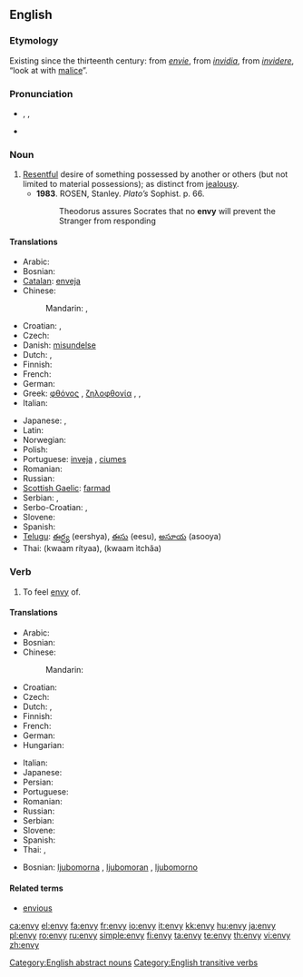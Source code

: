 ==English==

===Etymology===
Existing since the thirteenth century: from {{etyl|fro}} ''[[envie#French|envie]]'', from {{etyl|la}} ''[[invidia#Latin|invidia]]'', from ''[[invidere#Latin|invidere]]'', “look at with [[malice]]”.

===Pronunciation===
* {{a|UK}} {{enPR|ĕn'vē}}, {{IPA|/ˈɛnviː/}}, {{SAMPA|/"Envi:/}}
* {{audio|En-us-envy.ogg|Audio (US)}}

===Noun===
{{en-noun|envies|-}}

# [[resentful|Resentful]] desire of something possessed by another or others (but not limited to material possessions); as distinct from [[jealousy]].
#* '''1983'''.  ROSEN, Stanley.  ''Plato’s'' Sophist.  p. 66.
#*: Theodorus assures Socrates that no '''envy''' will prevent the Stranger from responding

====Translations====
{{trans-top|envy}}
* Arabic: {{t|ar|حسد|m|tr=Hasad}}
* Bosnian: {{t-|bs|ljubomora|f}}
* [[Catalan]]: [[enveja]] {{f}}
* Chinese:
*: Mandarin: {{t|zh|妒嫉|tr=dùjí|sc=Hani}},  {{t|zh|羡慕|tr=xiànmù|sc=Hani}}
* Croatian: {{t-|hr|zavist|f|alt=závist}}, {{t-|hr|ljubomora|f|alt=ljubòmora}}
* Czech: {{t-|cs|závist|f}}
* Danish: [[misundelse]]
* Dutch: {{t+|nl|afgunst|f}}, {{t+|nl|nijd|m|alt=nĳd}}
* Finnish: {{t-|fi|kateus|m}}
* French: {{t+|fr|envie|f}}
* German: {{t+|de|Neid|m}}
* Greek: [[φθόνος]] {{m}}, [[ζηλοφθονία]] {{f}},  {{t|el|φθόνος|m|tr=phthonos|sc=Grek}},  {{t|el|ζηλοφθονία|f|sc=Grek}}
* Italian: {{t+|it|invidia|f}}
{{trans-mid}}
* Japanese: {{t|ja|嫉妬|tr=しっと, shitto}},  {{t|ja|ねたみ|tr=netami}}
* Latin: {{t-|la|invidia|f}}
* Norwegian: {{t+|no|misunnelse}}
* Polish: {{t+|pl|zazdrość|f}}
* Portuguese: [[inveja]] {{f}}, [[ciumes]] {{m}}
* Romanian: {{t-|ro|invidie|f}}
* Russian: {{t|ru|зависть|f|tr=závist’|sc=Cyrl}}
* [[Scottish Gaelic]]: [[farmad]] {{m}}
* Serbian: {{t-|sr|zavist}}, {{t-|sr|ljubomora}}
* Serbo-Croatian: {{t|sh|zavist f}},  {{t|sh|jal m}}
* Slovene: {{t-|sl|zavist|f}}
* Spanish: {{t-|es|envidia|f}}
* [[Telugu]]: [[ఈర్ష్య]] (eershya), [[ఈసు]] (eesu), [[అసూయ]] (asooya)
* Thai: {{Thai|[[ความริษยา]]}} (kwaam rítyaa), {{Thai|[[ความอิจฉา]]}} (kwaam ìtchăa)
{{trans-bottom}}

===Verb===
{{en-verb|env|i|ed}}

# To feel [[envy]] of.

====Translations====
{{trans-top|to envy}}
* Arabic: {{t|ar|غبط|tr=ghábaTa|sc=Arab}}
* Bosnian: {{t-|bs|zavidjeti}}
* Chinese:
*: Mandarin: {{t|zh|羡慕|tr=xiànmù|sc=Hani}}
* Croatian: {{t-|hr|zavidjeti|alt=závidjeti}}
* Czech: {{t-|cs|závidět}}
* Dutch: {{t|nl|benijden|alt=benĳden}}, {{t|nl|afgunstig zijn|alt=afgunstig zĳn}}
* Finnish: {{t-|fi|kadehtia}}
* French: {{t|fr|envier}}
* German: {{t+|de|beneiden}}
* Hungarian: {{t+|hu|irigyel}}
{{trans-mid}}
* Italian: {{t+|it|invidiare}}
* Japanese: {{t|ja|羨む|tr=うらやむ, urayamu|sc=Jpan}}
* Persian: {{t|fa|حسادت ورزیدن|sc=Arab}}
* Portuguese: {{t|pt|invejar}}
* Romanian: {{t+|ro|invidia}}
* Russian: {{t|ru|завидовать|tr=zavídovat’|sc=Cyrl}}
* Serbian: {{t|sr|zavideti}}
* Slovene: {{t|sl|zavidati}}
* Spanish: {{t-|es|envidiar}}
* Thai: {{t|th|ริษยา|tr=rítyaa|sc=Thai}}, {{t|th|อิจฉา|tr=ìtchăa|sc=Thai}}
{{trans-bottom}}

{{checktrans-top}}
* Bosnian: [[ljubomorna]] {{f}}, [[ljubomoran]] {{m}}, [[ljubomorno]] {{n}}
{{checktrans-bottom}}

====Related terms====
* [[envious]]

[[Category:English abstract nouns]]
[[Category:English transitive verbs]]

[[ca:envy]]
[[el:envy]]
[[fa:envy]]
[[fr:envy]]
[[io:envy]]
[[it:envy]]
[[kk:envy]]
[[hu:envy]]
[[ja:envy]]
[[pl:envy]]
[[ro:envy]]
[[ru:envy]]
[[simple:envy]]
[[fi:envy]]
[[ta:envy]]
[[te:envy]]
[[th:envy]]
[[vi:envy]]
[[zh:envy]]